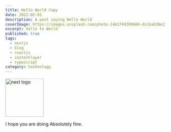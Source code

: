 ```yaml
---
title: Hello World Copy
date: 2022-02-01
description: A post saying Hello World
coverImage: https://images.unsplash.com/photo-1461749280684-dccba630e2f6?q=80&w=2369&auto=format&fit=crop&ixlib=rb-4.0.3&ixid=M3wxMjA3fDB8MHxwaG90by1wYWdlfHx8fGVufDB8fHx8fA%3D%3D
excerpt: hello to World
published: true
tags:
  - nextjs
  - blog
  - reactjs
  - contentlayer
  - typescript
category: technology
---
```


<Image
  src="/static/next.svg"
  width="120"
  height="120"
  alt="next logo"
  className="!bg-white text-black w-full object-cover"
/>

I hope you are doing Absolutely fine.
